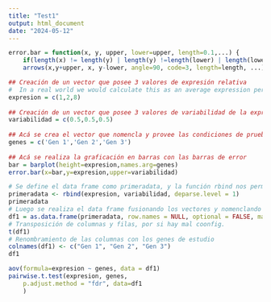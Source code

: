 ---
title: "Test1"
output: html_document
date: "2024-05-12"
---

```{r}
error.bar = function(x, y, upper, lower=upper, length=0.1,...) { 
    if(length(x) != length(y) | length(y) !=length(lower) | length(lower) != length(upper)) stop("vectors must be same length")     
    arrows(x,y+upper, x, y-lower, angle=90, code=3, length=length, ...)}
```

```{r}
## Creación de un vector que posee 3 valores de expresión relativa
#  In a real world we would calculate this as an average expression per condition
expresion = c(1,2,8)
 
## Creación de un vector que posee 3 valores de variabilidad de la expresión
variabilidad = c(0.5,0.5,0.5)
 
## Acá se crea el vector que nomencla y provee las condiciones de prueba de la función barras de error para graficarlas
genes = c('Gen 1','Gen 2','Gen 3')
 
## Acá se realiza la graficación en barras con las barras de error
bar = barplot(height=expresion,names.arg=genes)
error.bar(x=bar,y=expresion,upper=variabilidad)
```
```{r}
# Se define el data frame como primeradata, y la función rbind nos permite realizar la fusión de los dos vectores previamente definidos de las variables de expresión.
primeradata <- rbind(expresion, variabilidad, deparse.level = 1)
primeradata
# Luego se realiza el data frame fusionando los vectores y nomenclando
df1 = as.data.frame(primeradata, row.names = NULL, optional = FALSE, make.names = TRUE, col.names = names(primeradata))
# Transposición de columnas y filas, por si hay mal coonfig.
t(df1)
# Renombramiento de las columnas con los genes de estudio
colnames(df1) <- c("Gen 1", "Gen 2", "Gen 3")
df1

```
```{r}
aov(formula=expresion ~ genes, data = df1)
pairwise.t.test(expresion, genes,
    p.adjust.method = "fdr", data=df1
    )

```


